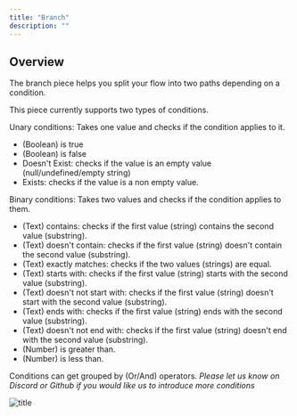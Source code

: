 ```yaml
---
title: "Branch"
description: ""
---
```


## Overview

The branch piece helps you split your flow into two paths depending on a condition.

This piece currently supports two types of conditions.

Unary conditions: Takes one value and checks if the condition applies to it.

- (Boolean) is true 
- (Boolean) is false
- Doesn't Exist: checks if the value is an empty value (null/undefined/empty string)
- Exists: checks if the value is a non empty value.

Binary conditions: Takes two values and checks if the condition applies to them.

- (Text) contains: checks if the first value (string) contains the second value (substring).
- (Text) doesn't contain: checks if the first value (string) doesn't contain the second value (substring).
- (Text) exactly matches: checks if the two values (strings) are equal.
- (Text) starts with: checks if the first value (string) starts with the second value (substring).
- (Text) doesn't not start with: checks if the first value (string) doesn't start with the second value (substring).
- (Text) ends with: checks if the first value (string) ends with the second value (substring).
- (Text) doesn't not end with: checks if the first value (string) doesn't end with the second value (substring).
- (Number) is greater than.
- (Number) is less than.

<Note> Conditions can get grouped by (Or/And) operators. </Note>
*Please let us know on Discord or Github if you would like us to introduce more conditions* 

![title](/resources/screenshots/branch-settings.png)
